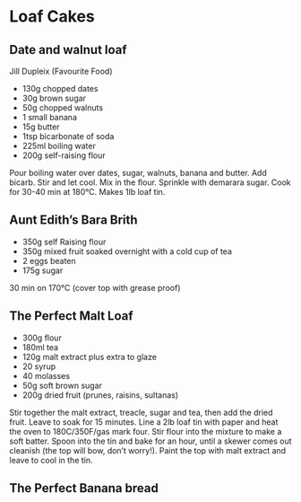 # Loaf Cakes

## Date and walnut loaf 
Jill Dupleix (Favourite Food)

* 130g chopped dates
* 30g brown sugar
* 50g chopped walnuts
* 1 small banana
* 15g butter
* 1tsp bicarbonate of soda
* 225ml boiling water
* 200g self-raising flour

Pour boiling water over dates, sugar, walnuts, banana and butter. Add bicarb. Stir and let cool. Mix in the flour. Sprinkle with demarara sugar. Cook for 30-40 min at 180°C. Makes 1lb loaf tin.

## Aunt Edith's Bara Brith

* 350g self Raising flour
* 350g mixed fruit soaked overnight with a cold cup of tea
* 2 eggs beaten
* 175g sugar

30 min on 170°C (cover top with grease proof)

## The Perfect Malt Loaf

* 300g flour
* 180ml tea
* 120g malt extract plus extra to glaze
* 20 syrup
* 40 molasses
* 50g soft brown sugar
* 200g dried fruit (prunes, raisins, sultanas) 


Stir together the malt extract, treacle, sugar and tea, then add the dried fruit. Leave to soak for 15 minutes.
Line a 2lb loaf tin with paper and heat the oven to 180C/350F/gas mark four.
Stir flour into the mixture to make a soft batter. Spoon into the tin and bake for an hour, until a skewer comes out cleanish (the top will bow, don't worry!).
Paint the top with malt extract and leave to cool in the tin.

## The Perfect Banana bread